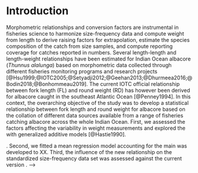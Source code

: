 # Introduction

Morphometric relationships and conversion factors are instrumental in fisheries science to harmonize size-frequency data and compute weight from length to derive raising factors for extrapolation, estimate the species composition of the catch from size samples, and compute reporting coverage for catches reported in numbers. Several length-length and length-weight relationships have been estimated for Indian Ocean albacore (_Thunnus alalunga_) based on morphometric data collected through different fisheries monitoring programs and research projects [@Hsu1999;@IOTC2005;@Setyadji2012;@Geehan2013;@Dhurmeea2016;@Bodin2018;@Bonhommeau2019]. The current IOTC official relationship between fork length (FL) and round weight (RD) has however been derived for albacore caught in the southeast Atlantic Ocean [@Penney1994]. In this context, the overarching objective of the study was to develop a statistical relationship between fork length and round weight for albacore based on the collation of different data sources available from a range of fisheries catching albacore across the whole Indian Ocean. First, we assessed the factors affecting the variability in weight measurements and explored the with generalized additive models [@Hastie1990].

. Second, we fitted a mean regression model accounting for the main  was developed to XX. Third, the influence of the new relationship on the standardized size-frequency data set was assessed against the current version .  -->